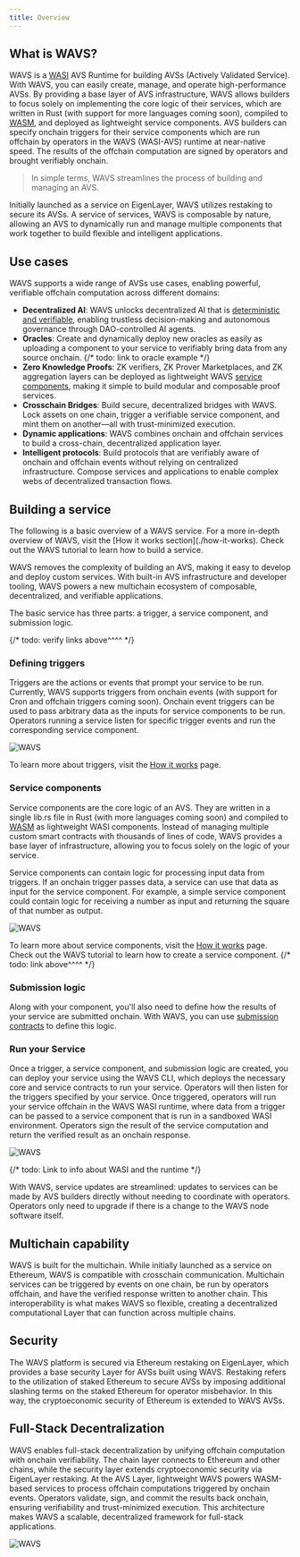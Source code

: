 ```yaml
---
title: Overview
---
```


## What is WAVS?


WAVS is a [WASI](#wasm-and-wasi) AVS Runtime for building AVSs (Actively Validated Service). With WAVS, you can easily create, manage, and operate high-performance AVSs. By providing a base layer of AVS infrastructure, WAVS allows builders to focus solely on implementing the core logic of their services, which are written in Rust (with support for more languages coming soon), compiled to [WASM]((#wasm-and-wasi)), and deployed as lightweight service components. AVS builders can specify onchain triggers for their service components which are run offchain by operators in the WAVS (WASI-AVS) runtime at near-native speed. The results of the offchain computation are signed by operators and brought verifiably onchain.

> In simple terms, WAVS streamlines the process of building and managing an AVS.

Initially launched as a service on EigenLayer, WAVS utilizes restaking to secure its AVSs. A service of services, WAVS is composable by nature, allowing an AVS to dynamically run and manage multiple components that work together to build flexible and intelligent applications.


## Use cases

WAVS supports a wide range of AVSs use cases, enabling powerful, verifiable offchain computation across different domains:

- **Decentralized AI**: WAVS unlocks decentralized AI that is [deterministic and verifiable](https://www.layer.xyz/news-and-insights/deterministic-ai), enabling trustless decision-making and autonomous governance through DAO-controlled AI agents.
- **Oracles**: Create and dynamically deploy new oracles as easily as uploading a component to your service to verifiably bring data from any source onchain.
{/* todo: link to oracle example */}
- **Zero Knowledge Proofs**: ZK verifiers, ZK Prover Marketplaces, and ZK aggregation layers can be deployed as lightweight WAVS [service components](#service-components), making it simple to build modular and composable proof services.
- **Crosschain Bridges**: Build secure, decentralized bridges with WAVS. Lock assets on one chain, trigger a verifiable service component, and mint them on another—all with trust-minimized execution.
- **Dynamic applications**: WAVS combines onchain and offchain services to build a cross-chain, decentralized application layer.
- **Intelligent protocols**: Build protocols that are verifiably aware of onchain and offchain events without relying on centralized infrastructure. Compose services and applications to enable complex webs of decentralized transaction flows.

## Building a service

<Callout title="Learn more" type="info">
The following is a basic overview of a WAVS service. For a more in-depth overview of WAVS, visit the [How it works section](./how-it-works). Check out the WAVS tutorial to learn how to build a service.
</Callout>

WAVS removes the complexity of building an AVS, making it easy to develop and deploy custom services. With built-in AVS infrastructure and developer tooling, WAVS powers a new multichain ecosystem of composable, decentralized, and verifiable applications.

The basic service has three parts: a trigger, a service component, and submission logic.

{/* todo: verify links above^^^^ */}

### Defining triggers

Triggers are the actions or events that prompt your service to be run. Currently, WAVS supports triggers from onchain events (with support for Cron and offchain triggers coming soon). Onchain event triggers can be used to pass arbitrary data as the inputs for service components to be run. Operators running a service listen for specific trigger events and run the corresponding service component.

<img alt="WAVS" src="/diagrams/trigger.png" />

To learn more about triggers, visit the [How it works](./how-it-works#triggers) page.

### Service components

Service components are the core logic of an AVS. They are written in a single lib.rs file in Rust (with more languages coming soon) and compiled to [WASM](/how-it-works#wasm-and-wasi) as lightweight WASI components. Instead of managing multiple custom smart contracts with thousands of lines of code, WAVS provides a base layer of infrastructure, allowing you to focus solely on the logic of your service.

Service components can contain logic for processing input data from triggers. If an onchain trigger passes data, a service can use that data as input for the service component. For example, a simple service component could contain logic for receiving a number as input and returning the square of that number as output.

<img alt="WAVS" src="/diagrams/service.png" />

To learn more about service components, visit the [How it works](/how-it-works#service-components) page. Check out the WAVS tutorial to learn how to create a service component.
{/* todo: link above^^^^ */}

### Submission logic

Along with your component, you'll also need to define how the results of your service are submitted onchain. With WAVS, you can use [submission contracts](/how-it-works#submission-contracts) to define this logic.

### Run your Service

Once a trigger, a service component, and submission logic are created, you can deploy your service using the WAVS CLI, which deploys the necessary core and service contracts to run your service. Operators will then listen for the triggers specified by your service. Once triggered, operators will run your service offchain in the WAVS WASI runtime, where data from a trigger can be passed to a service component that is run in a sandboxed WASI environment. Operators sign the result of the service computation and return the verified result as an onchain response.

<img alt="WAVS" src="/diagrams/wavs-flow.png" />

{/* todo: Link to info about WASI and the runtime */}

With WAVS, service updates are streamlined: updates to services can be made by AVS builders directly without needing to coordinate with operators. Operators only need to upgrade if there is a change to the WAVS node software itself.

## Multichain capability

WAVS is built for the multichain. While initially launched as a service on Ethereum, WAVS is compatible with crosschain communication. Multichain services can be triggered by events on one chain, be run by operators offchain, and have the verified response written to another chain. This interoperability is what makes WAVS so flexible, creating a decentralized computational Layer that can function across multiple chains.

## Security

The WAVS platform is secured via Ethereum restaking on EigenLayer, which provides a base security Layer for AVSs built using WAVS. Restaking refers to the utilization of staked Ethereum to secure AVSs by imposing additional slashing terms on the staked Ethereum for operator misbehavior. In this way, the cryptoeconomic security of Ethereum is extended to WAVS AVSs.

## Full-Stack Decentralization

WAVS enables full-stack decentralization by unifying offchain computation with onchain verifiability. The chain layer connects to Ethereum and other chains, while the security layer extends cryptoeconomic security via EigenLayer restaking. At the AVS Layer, lightweight WAVS powers WASM-based services to process offchain computations triggered by onchain events. Operators validate, sign, and commit the results back onchain, ensuring verifiability and trust-minimized execution. This architecture makes WAVS a scalable, decentralized framework for  full-stack applications.

<img alt="WAVS" src="/diagrams/security.png" />
